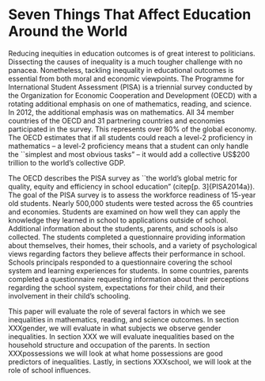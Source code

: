 Seven Things That Affect Education Around the World
========================================================

Reducing inequities in education outcomes is of great interest to politicians. Dissecting the causes of inequality is a much tougher challenge with no panacea. Nonetheless, tackling inequality in educational outcomes is essential from both moral and economic viewpoints. The Programme for International Student Assessment (PISA) is a triennial survey conducted by the Organization for Economic Cooperation and Development (OECD) with a rotating additional emphasis on one of mathematics, reading, and science. In 2012, the additional emphasis was on mathematics. All 34 member countries of the OECD and 31 partnering countries and economies participated in the survey. This represents over 80% of the global economy. The OECD estimates that if all students could reach a level-2 proficiency in mathematics -- a level-2 proficiency means that a student can only handle the ``simplest and most obvious tasks" -- it would add a collective US$200 trillion to the world's collective GDP. 

The OECD describes the PISA survey as ``the world's global metric for quality, equity and efficiency in school education" (citep[p. 3]{PISA2014a}). The goal of the PISA survey is to assess the workforce readiness of 15-year old students. Nearly 500,000 students were tested across the 65 countries and economies. Students are examined on how well they can apply the knowledge they learned in school to applications outside of school. Additional information about the students, parents, and schools is also collected. The students completed a questionnaire providing information about themselves, their homes, their schools, and a variety of psychological views regarding factors they believe affects their performance in school. Schools principals responded to a questionnaire covering the school system and learning experiences for students. In some countries, parents completed a questionnaire requesting information about their perceptions regarding the school system, expectations for their child, and their involvement in their child's schooling.  


This paper will evaluate the role of several factors in which we see inequalities in mathematics, reading, and science outcomes. In section XXXgender, we will evaluate in what subjects we observe gender inequalities. In section XXX we will evaluate inequalities based on the household structure and occupation of the parents. In section XXXpossessions we will look at what home possessions are good predictors of inequalities. Lastly, in sections XXXschool, we will look at the role of school influences. 
